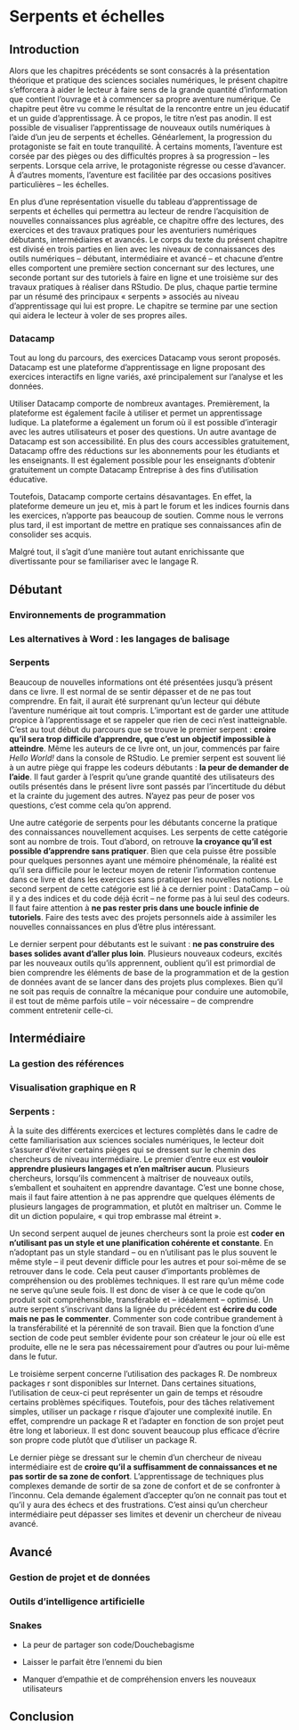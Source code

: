 # Serpents et échelles

```{=tex}
\begin{center}

Marc-Antoine Rancourt, Flavie Lachance, Justine Béchard, William Poirier

\end{center}
```
## Introduction

Alors que les chapitres précédents se sont consacrés à la présentation théorique et pratique des sciences sociales numériques, le présent chapitre s'efforcera à aider le lecteur à faire sens de la grande quantité d'information que contient l'ouvrage et à commencer sa propre aventure numérique. Ce chapitre peut être vu comme le résultat de la rencontre entre un jeu éducatif et un guide d'apprentissage. À ce propos, le titre n'est pas anodin. Il est possible de visualiser l'apprentissage de nouveaux outils numériques à l'aide d'un jeu de serpents et échelles. Généarlement, la progression du protagoniste se fait en toute tranquilité. À certains moments, l'aventure est corsée par des pièges ou des difficultés propres à sa progression -- les serpents. Lorsque cela arrive, le protagoniste régresse ou cesse d'avancer. À d'autres moments, l'aventure est facilitée par des occasions positives particulières -- les échelles.

En plus d'une représentation visuelle du tableau d'apprentissage de serpents et échelles qui permettra au lecteur de rendre l'acquisition de nouvelles connaissances plus agréable, ce chapitre offre des lectures, des exercices et des travaux pratiques pour les aventuriers numériques débutants, intermédiaires et avancés. Le corps du texte du présent chapitre est divisé en trois parties en lien avec les niveaux de connaissances des outils numériques -- débutant, intermédiaire et avancé -- et chacune d'entre elles comportent une première section concernant sur des lectures, une seconde portant sur des tutoriels à faire en ligne et une troisième sur des travaux pratiques à réaliser dans RStudio. De plus, chaque partie termine par un résumé des principaux « serpents » associés au niveau d'apprentissage qui lui est propre. Le chapitre se termine par une section qui aidera le lecteur à voler de ses propres ailes.

### Datacamp

Tout au long du parcours, des exercices Datacamp vous seront proposés. Datacamp est une plateforme d'apprentissage en ligne proposant des exercices interactifs en ligne variés, axé principalement sur l'analyse et les données.

Utiliser Datacamp comporte de nombreux avantages. Premièrement, la plateforme est également facile à utiliser et permet un apprentissage ludique. La plateforme a également un forum où il est possible d'interagir avec les autres utilisateurs et poser des questions. Un autre avantage de Datacamp est son accessibilité. En plus des cours accessibles gratuitement, Datacamp offre des réductions sur les abonnements pour les étudiants et les enseignants. Il est également possible pour les enseignants d'obtenir gratuitement un compte Datacamp Entreprise à des fins d'utilisation éducative.

Toutefois, Datacamp comporte certains désavantages. En effet, la plateforme demeure un jeu et, mis à part le forum et les indices fournis dans les exercices, n'apporte pas beaucoup de soutien. Comme nous le verrons plus tard, il est important de mettre en pratique ses connaissances afin de consolider ses acquis.

Malgré tout, il s'agit d'une manière tout autant enrichissante que divertissante pour se familiariser avec le langage R.

## Débutant

### Environnements de programmation

### Les alternatives à Word : les langages de balisage

### Serpents

Beaucoup de nouvelles informations ont été présentées jusqu'à présent dans ce livre. Il est normal de se sentir dépasser et de ne pas tout comprendre. En fait, il aurait été surprenant qu'un lecteur qui débute l'aventure numérique ait tout compris. L'important est de garder une attitude propice à l'apprentissage et se rappeler que rien de ceci n'est inatteignable. C'est au tout début du parcours que se trouve le premier serpent : **croire qu'il sera trop difficile d'apprendre, que c'est un objectif impossible à atteindre**. Même les auteurs de ce livre ont, un jour, commencés par faire *Hello World!* dans la console de RStudio. Le premier serpent est souvent lié à un autre piège qui frappe les codeurs débutants : **la peur de demander de l'aide**. Il faut garder à l'esprit qu'une grande quantité des utilisateurs des outils présentés dans le présent livre sont passés par l'incertitude du début et la crainte du jugement des autres. N'ayez pas peur de poser vos questions, c'est comme cela qu'on apprend.

Une autre catégorie de serpents pour les débutants concerne la pratique des connaissances nouvellement acquises. Les serpents de cette catégorie sont au nombre de trois. Tout d'abord, on retrouve **la croyance qu'il est possible d'apprendre sans pratiquer**. Bien que cela puisse être possible pour quelques personnes ayant une mémoire phénoménale, la réalité est qu'il sera difficile pour le lecteur moyen de retenir l'information contenue dans ce livre et dans les exercices sans pratiquer les nouvelles notions. Le second serpent de cette catégorie est lié à ce dernier point : DataCamp -- où il y a des indices et du code déjà écrit -- ne forme pas à lui seul des codeurs. Il faut faire attention à **ne pas rester pris dans une boucle infinie de tutoriels**. Faire des tests avec des projets personnels aide à assimiler les nouvelles connaissances en plus d'être plus intéressant.

Le dernier serpent pour débutants est le suivant : **ne pas construire des bases solides avant d'aller plus loin**. Plusieurs nouveaux codeurs, excités par les nouveaux outils qu'ils apprennent, oublient qu'il est primordial de bien comprendre les éléments de base de la programmation et de la gestion de données avant de se lancer dans des projets plus complexes. Bien qu'il ne soit pas requis de connaître la mécanique pour conduire une automobile, il est tout de même parfois utile -- voir nécessaire -- de comprendre comment entretenir celle-ci.

## Intermédiaire

### La gestion des références

### Visualisation graphique en R

### Serpents :

À la suite des différents exercices et lectures complètés dans le cadre de cette familiarisation aux sciences sociales numériques, le lecteur doit s'assurer d'éviter certains pièges qui se dressent sur le chemin des chercheurs de niveau intermédiaire. Le premier d'entre eux est **vouloir apprendre plusieurs langages et n'en maîtriser aucun**. Plusieurs chercheurs, lorsqu'ils commencent à maîtriser de nouveaux outils, s'emballent et souhaitent en apprendre davantage. C'est une bonne chose, mais il faut faire attention à ne pas apprendre que quelques éléments de plusieurs langages de programmation, et plutôt en maîtriser un. Comme le dit un diction populaire, « qui trop embrasse mal étreint ».

Un second serpent auquel de jeunes chercheurs sont la proie est **coder en n'utilisant pas un style et une planification cohérente et constante**. En n'adoptant pas un style standard -- ou en n'utilisant pas le plus souvent le même style -- il peut devenir difficle pour les autres et pour soi-même de se retrouver dans le code. Cela peut causer d'importants problèmes de compréhension ou des problèmes techniques. Il est rare qu'un même code ne serve qu'une seule fois. Il est donc de viser à ce que le code qu'on produit soit compréhensible, transférable et -- idéalement -- optimisé. Un autre serpent s'inscrivant dans la lignée du précédent est **écrire du code mais ne pas le commenter**. Commenter son code contribue grandement à la transférabilité et la pérennité de son travail. Bien que la fonction d'une section de code peut sembler évidente pour son créateur le jour où elle est produite, elle ne le sera pas nécessairement pour d'autres ou pour lui-même dans le futur.

Le troisième serpent concerne l'utilisation des packages R. De nombreux packages r sont disponibles sur Internet. Dans certaines situations, l'utilisation de ceux-ci peut représenter un gain de temps et résoudre certains problèmes spécifiques. Toutefois, pour des tâches relativement simples, utiliser un package r risque d'ajouter une complexité inutile. En effet, comprendre un package R et l'adapter en fonction de son projet peut être long et laborieux. Il est donc souvent beaucoup plus efficace d'écrire son propre code plutôt que d'utiliser un package R.

Le dernier piège se dressant sur le chemin d'un chercheur de niveau intermédiaire est de **croire qu'il a suffisamment de connaissances et ne pas sortir de sa zone de confort**. L'apprentissage de techniques plus complexes demande de sortir de sa zone de confort et de se confronter à l'inconnu. Cela demande également d'accepter qu'on ne connait pas tout et qu'il y aura des échecs et des frustrations. C'est ainsi qu'un chercheur intermédiaire peut dépasser ses limites et devenir un chercheur de niveau avancé.

## Avancé

### Gestion de projet et de données

### Outils d'intelligence artificielle

### Snakes

-   La peur de partager son code/Douchebagisme

-   Laisser le parfait être l'ennemi du bien

-   Manquer d'empathie et de compréhension envers les nouveaux utilisateurs

## Conclusion
